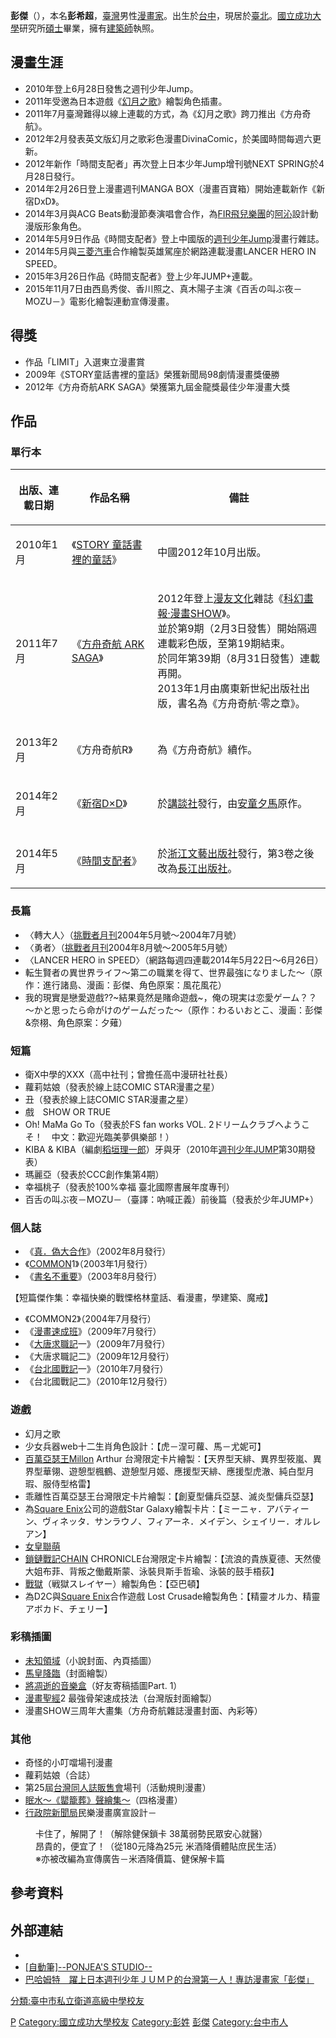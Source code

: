 {{Otheruses|other=名为彭杰的其他人物|彭杰 (弘治进士)}}
{{multiple issues|
{{advert|time=2015-04-16T16:04:16+00:00}}
{{年譜|time=2015-04-16T16:04:16+00:00}}
{{fansite|time=2019-02-23T07:53:40+00:00}}
{{trivia|time=2019-02-23T07:53:40+00:00}}
{{newsrelease|time=2015-02-28T21:30:45+00:00}}
}}
{{Infobox ACG creator
|name=彭傑
|image name=FF Taichung Pon Jea 20131116.jpg
|width=200px
|caption=於2013年[[臺中動漫節|臺中動漫節]]簽名會後留影
|職業 =漫畫家
|birthname=彭希超
|other_name=
|nickname=
|foreign_name=
|english_name=Pon Jea
|date of birth=1982年9月6日
|place of birth=[[臺中市|臺中市]]
|date of death=
|place of death=
|nationality={{ROC-TW}}
|origin_place=
|residence=
|languages=
|height=
|weight=
|blood_type=
|spouse=
|parents=
|relatives=
|doujin_circle = 
|subordinate=
|website=
|educate=[[國立成功大學|國立成功大學]]研究所[[碩士|碩士]] 2007 年畢業<br>[[臺中市私立衛道高級中學|臺中市私立衛道高級中學]] 2000 年畢業
|past=
|work=
|award=
}}

'''彭傑'''（{{bd|1982年|9月6日}}），本名'''彭希超'''，[[臺灣|臺灣]]男性[[漫畫家|漫畫家]]。出生於[[台中|台中]]，現居於[[臺北|臺北]]。[[國立成功大學|國立成功大學]]研究所[[碩士|碩士]]畢業，擁有[[建築師|建築師]]執照。

== 漫畫生涯 ==
* 2010年登上6月28日發售之週刊少年Jump。
* 2011年受邀為日本遊戲《[[幻月之歌|幻月之歌]]》繪製角色插畫。
* 2011年7月臺灣難得以線上連載的方式，為《幻月之歌》跨刀推出《方舟奇航》。
* 2012年2月發表英文版幻月之歌彩色漫畫DivinaComic，於美國時間每週六更新。
* 2012年新作「時間支配者」再次登上日本少年Jump增刊號NEXT SPRING於4月28日發行。
* 2014年2月26日登上漫畫週刊MANGA BOX（漫畫百寶箱）開始連載新作《新宿DxD》。
* 2014年3月與ACG Beats動漫節奏演唱會合作，為[[FIR飛兒樂團|FIR飛兒樂團]]的[[阿沁|阿沁]]設計動漫版形象角色。
* 2014年5月9日作品《時間支配者》登上中國版的[[週刊少年Jump|週刊少年Jump]]漫畫行雜誌。
* 2014年5月與[[三菱汽車|三菱汽車]]合作繪製英雄駕座於網路連載漫畫LANCER HERO IN SPEED。
* 2015年3月26日作品《時間支配者》登上少年JUMP+連載。
* 2015年11月7日由西島秀俊、香川照之、真木陽子主演《百舌の叫ぶ夜－MOZU－》電影化繪製連動宣傳漫畫。

== 得獎 ==
* 作品「LIMIT」入選東立漫畫賞
* 2009年《STORY童話書裡的童話》榮獲新聞局98劇情漫畫獎優勝
* 2012年《方舟奇航ARK SAGA》榮獲第九屆金龍獎最佳少年漫畫大獎

== 作品 ==
=== 單行本 ===
{| class="wikitable" style="font-size:smaller;"
!出版、連載日期!!作品名稱!!備註
|-
|2010年1月||《[[STORY_童話書裡的童話|STORY 童話書裡的童話]]》|| 中國2012年10月出版。
|-
|2011年7月||《[[方舟奇航|方舟奇航 ARK SAGA]]》|| 2012年登上[[漫友文化|漫友文化]]雜誌《[[科幻畫報·漫畫SHOW|科幻畫報·漫畫SHOW]]》。<br>並於第9期（2月3日發售）開始隔週連載彩色版，至第19期結束。<br>於同年第39期（8月31日發售）連載再開。<br>2013年1月由廣東新世紀出版社出版，書名為《方舟奇航·零之章》。
|-
|2013年2月||《方舟奇航R》||為《方舟奇航》續作。
|-
|2014年2月||《[[新宿D×D|新宿D×D]]》||於[[講談社|講談社]]發行，由[[安童夕馬|安童夕馬]]原作。
|-
|-
|2014年5月||《[[時間支配者|時間支配者]]》||於[[浙江文藝出版社|浙江文藝出版社]]發行，第3卷之後改為[[長江出版社|長江出版社]]。
|}

=== 長篇 ===
* 〈轉大人〉（[[挑戰者月刊|挑戰者月刊]]2004年5月號～2004年7月號）
* 〈勇者〉（[[挑戰者月刊|挑戰者月刊]]2004年8月號～2005年5月號）
* 〈LANCER HERO in SPEED〉（網路每週四連載2014年5月22日～6月26日）
* 転生賢者の異世界ライフ～第二の職業を得て、世界最強になりました～（原作：進行諸島、漫画：彭傑、角色原案：風花風花）
* 我的現實是戀愛遊戲??~結果竟然是賭命遊戲~，俺の現実は恋愛ゲーム？？ ～かと思ったら命がけのゲームだった～（原作：わるいおとこ、漫画：彭傑&奈栩、角色原案：夕薙）

=== 短篇 ===
* 衛X中學的XXX（高中社刊；曾擔任高中漫研社社長）
* 蘿莉姑娘（發表於線上誌COMIC STAR漫畫之星）
* 丑（發表於線上誌COMIC STAR漫畫之星）
* 戲　SHOW OR TRUE
* Oh! MaMa Go To（發表於FS fan works VOL. 2ドリームクラブへようこそ！　中文：歡迎光臨美夢俱樂部！）
* KIBA & KIBA（編劇[[稻垣理一郎|稻垣理一郎]]）牙與牙（2010年[[週刊少年Jump|週刊少年JUMP]]第30期發表）
* 瑪麗亞（發表於CCC創作集第4期）
* 幸福桃子（發表於100%幸福 臺北國際書展年度專刊）
* 百舌の叫ぶ夜－MOZU－（臺譯：吶喊正義）前後篇（發表於少年JUMP+）

=== 個人誌 ===
* 《[[真．偽大合作|真．偽大合作]]》（2002年8月發行）
* 《[[COMMON|COMMON]]1》（2003年1月發行）
* 《[[書名不重要|書名不重要]]》（2003年8月發行）
【短篇傑作集：幸福快樂的戰慄格林童話、看漫畫，學建築、魔戒】
* 《COMMON2》（2004年7月發行）
* 《[[漫畫速成班|漫畫速成班]]》（2009年7月發行）
* 《[[大唐求職記|大唐求職記]]一》（2009年7月發行）
* 《大唐求職記二》（2009年12月發行）
* 《[[台北國戰記|台北國戰記]]一》（2010年7月發行）
* 《台北國戰記二》（2010年12月發行）
=== 遊戲 ===
* 幻月之歌
* 少女兵器web十二生肖角色設計：【虎－涅可蘿、馬－尤妮可】
* [[百萬亞瑟王|百萬亞瑟王]]Millon Arthur 台灣限定卡片繪製：【天界型天緋、異界型筱嵐、異界型華翎、遊憩型楓鶴、遊憩型月姬、應援型天緋、應援型虎澈、純白型月瑕、服侍型格雷】
* 乖離性百萬亞瑟王台灣限定卡片繪製：【創夏型傭兵亞瑟、滅炎型傭兵亞瑟】
* 為[[史克威爾艾尼克斯|Square Enix]]公司的遊戲Star Galaxy繪製卡片：【ミーニャ．アバティーン、ヴィネッタ．サンラウノ、フィアーネ．メイデン、シェイリー．オルレアン】
* [[女皇聯萌|女皇聯萌]]
* [[鎖鏈戰記|鎖鏈戰記]]CHAIN CHRONICLE台灣限定卡片繪製：【流浪的貴族夏德、天然傻大姐布菲、背叛之働戴斯蒙、泳裝貝斯手哲瑜、泳裝的鼓手梧荻】
* [[戰獄|戰獄]]（戦獄スレイヤー）繪製角色：【亞巴頓】
* 為D2C與[[史克威爾艾尼克斯|Square Enix]]合作遊戲 Lost Crusade繪製角色：【精靈オルカ、精靈アボカド、チェリー】

=== 彩稿插圖 ===
* [[未知領域|未知領域]]（小說封面、內頁插圖）
* [[馬皇降臨|馬皇降臨]]（封面繪製）
* [[將凋逝的音樂盒|將凋逝的音樂盒]]（好友寄稿插圖Part. 1）
* [[漫畫聖經|漫畫聖經]]2 最強骨架速成技法（台灣版封面繪製）
* 漫畫SHOW三周年大畫集（方舟奇航雜誌漫畫封面、內彩等）

=== 其他 ===
* 奇怪的小叮噹場刊漫畫
* 蘿莉姑娘（合誌）
* 第25屆[[台灣同人誌販售會|台灣同人誌販售會]]場刊（活動規則漫畫）
* [[罌籠葬|眠水～《罌籠葬》聲繪集～]]（四格漫畫）
* [[行政院新聞局|行政院新聞局]]民樂漫畫廣宣設計－
:卡住了，解開了！（解除健保鎖卡 38萬弱勢民眾安心就醫）
:昂貴的，便宜了！（從180元降為25元 米酒降價體貼庶民生活）
:※亦被改編為宣傳廣告－米酒降價篇、健保解卡篇

== 參考資料 ==
{{Reflist|2}}

== 外部連結 ==
* {{facebook|ponjea}}
* [http://www.wretch.cc/blog/ponjea/13879322 {{Wayback|url=http://www.wretch.cc/blog/ponjea/13879322 |date=20131224174932 }} [自動筆<nowiki>]</nowiki>--PONJEA'S STUDIO--]
* [http://gnn.gamer.com.tw/2/45522.html {{Wayback|url=http://gnn.gamer.com.tw/2/45522.html |date=20190524025519 }} 巴哈姆特　躍上日本週刊少年ＪＵＭＰ的台灣第一人！專訪漫畫家「彭傑」]

[[Category:臺灣漫畫家|P]]
[[Category:國立成功大學校友|Category:國立成功大學校友]]
[[Category:彭姓|Category:彭姓]]
[[Category:彭傑|]]
[[Category:台中市人|Category:台中市人]]
[[分類:臺中市私立衛道高級中學校友|分類:臺中市私立衛道高級中學校友]]